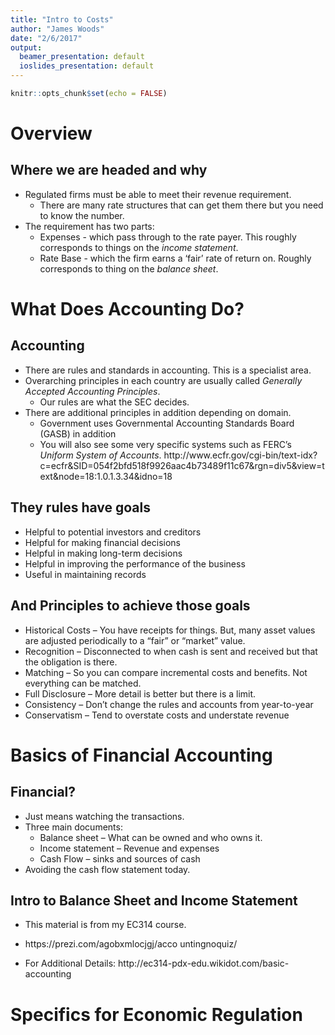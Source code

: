 ```yaml
---
title: "Intro to Costs"
author: "James Woods"
date: "2/6/2017"
output:
  beamer_presentation: default
  ioslides_presentation: default
---
```


```r
knitr::opts_chunk$set(echo = FALSE)
```

# Overview

## Where we are headed and why

+ Regulated firms must be able to meet their revenue requirement.
    + There are many rate structures that can get them there but you need to know the number.
+ The requirement has two parts:
    + Expenses - which pass through to the rate payer.  This roughly corresponds to things on the _income statement_.
    + Rate Base - which the firm earns a 'fair' rate of return on. Roughly corresponds to thing on the _balance sheet_.
    

# What Does Accounting Do?

## Accounting

+ There are rules and standards in accounting.  This is a specialist area.
+ Overarching principles in each country are usually called _Generally Accepted Accounting Principles_. 
    + Our rules are what the SEC decides.
+ There are additional principles in addition depending on domain.
    + Government uses Governmental Accounting Standards Board (GASB) in addition
    + You will also see some very specific systems such as FERC's _Uniform System of Accounts_. http://www.ecfr.gov/cgi-bin/text-idx?c=ecfr&SID=054f2bfd518f9926aac4b73489f11c67&rgn=div5&view=text&node=18:1.0.1.3.34&idno=18

## They rules have goals

+ Helpful to potential investors and creditors
+ Helpful for making financial decisions
+ Helpful in making long-term decisions
+ Helpful in improving the performance of the business
+ Useful in maintaining records


## And Principles to achieve those goals

+ Historical Costs -- You have receipts for things.  But, many asset values are adjusted periodically to a "fair" or "market" value.
+ Recognition -- Disconnected to when cash is sent and received but that the obligation is there.
+ Matching -- So you can compare incremental costs and benefits. Not everything can be matched.
+ Full Disclosure -- More detail is better but there is a limit.
+ Consistency -- Don't change the rules and accounts from year-to-year
+ Conservatism -- Tend to overstate costs and understate revenue

# Basics of Financial Accounting

## Financial?

+ Just means watching the transactions.
+ Three main documents:
    + Balance sheet -- What can be owned and who owns it.
    + Income statement -- Revenue and expenses
    + Cash Flow -- sinks and sources of cash
    
+ Avoiding the cash flow statement today.

## Intro to Balance Sheet and Income Statement

+ This material is from my EC314 course.

+ https://prezi.com/agobxmlocjgj/acco
untingnoquiz/

+ For Additional Details: http://ec314-pdx-edu.wikidot.com/basic-accounting

# Specifics for Economic Regulation

